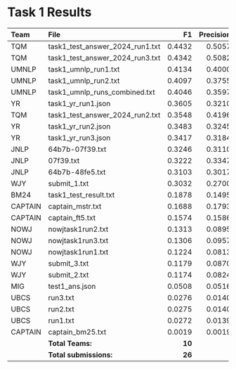 # Task 1 Results

| Team  | File                          | F1   | Precision | Recall |
| :---  | :---------------------------- | ---: | --------: | -----: |
|TQM	|task1_test_answer_2024_run1.txt|0.4432|     0.5057|  0.3944|
|TQM	|task1_test_answer_2024_run3.txt|0.4342|     0.5082|  0.3790|
|UMNLP	|task1_umnlp_run1.txt	        |0.4134|     0.4000|  0.4277|
|UMNLP	|task1_umnlp_run2.txt	        |0.4097|     0.3755|  0.4507|
|UMNLP	|task1_umnlp_runs_combined.txt	|0.4046|     0.3597|  0.4622|
|YR	    |task1_yr_run1.json		        |0.3605|     0.3210|  0.4110|
|TQM	|task1_test_answer_2024_run2.txt|0.3548|     0.4196|  0.3073|
|YR	    |task1_yr_run2.json	            |0.3483|     0.3245|  0.3758|
|YR	    |task1_yr_run3.json	            |0.3417|     0.3184|  0.3688|
|JNLP	|64b7b-07f39.txt	            |0.3246|     0.3110|  0.3393|
|JNLP	|07f39.txt	                    |0.3222|     0.3347|  0.3105| 
|JNLP	|64b7b-48fe5.txt	            |0.3103|     0.3017|  0.3195|
|WJY	|submit_1.txt	                |0.3032|     0.2700|  0.3457|
|BM24	|task1_test_result.txt	        |0.1878|     0.1495|  0.2522|
|CAPTAIN|captain_mstr.txt	            |0.1688|     0.1793|  0.1594|
|CAPTAIN|captain_ft5.txt	            |0.1574|     0.1586|  0.1562|
|NOWJ	|nowjtask1run2.txt	            |0.1313|     0.0895|  0.2465|
|NOWJ	|nowjtask1run3.txt	            |0.1306|     0.0957|  0.2055|
|NOWJ	|nowjtask1run1.txt	            |0.1224|     0.0813|  0.2478|
|WJY	|submit_3.txt	                |0.1179|     0.0870|  0.1831|
|WJY	|submit_2.txt	                |0.1174|     0.0824|  0.2042|
|MIG	|test1_ans.json	                |0.0508|     0.0516|  0.0499|
|UBCS	|run3.txt	                    |0.0276|     0.0140|  0.7196|
|UBCS	|run2.txt	                    |0.0275|     0.0140|  0.7177|
|UBCS	|run1.txt	                    |0.0272|     0.0139|  0.7100|
|CAPTAIN|captain_bm25.txt	            |0.0019|     0.0019|  0.0019|
|       |**Total Teams:**              |**10**                     |
|       |**Total submissions:**         |**26**                     |